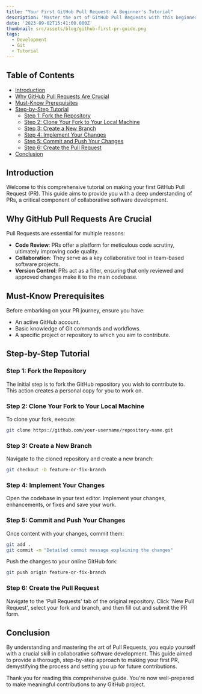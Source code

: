 ```yaml
---
title: "Your First GitHub Pull Request: A Beginner's Tutorial"
description: 'Master the art of GitHub Pull Requests with this beginner-friendly guide. Gain expert insights and step-by-step instructions for creating flawless PRs.'
date: '2023-09-02T15:41:00.000Z'
thumbnail: src/assets/blog/github-first-pr-guide.png
tags:
  - Development
  - Git
  - Tutorial
---
```


## Table of Contents

- [Introduction](#introduction)
- [Why GitHub Pull Requests Are Crucial](#why-github-pull-requests-are-crucial)
- [Must-Know Prerequisites](#must-know-prerequisites)
- [Step-by-Step Tutorial](#step-by-step-tutorial)
  - [Step 1: Fork the Repository](#step-1-fork-the-repository)
  - [Step 2: Clone Your Fork to Your Local Machine](#step-2-clone-your-fork-to-your-local-machine)
  - [Step 3: Create a New Branch](#step-3-create-a-new-branch)
  - [Step 4: Implement Your Changes](#step-4-implement-your-changes)
  - [Step 5: Commit and Push Your Changes](#step-5-commit-and-push-your-changes)
  - [Step 6: Create the Pull Request](#step-6-create-the-pull-request)
- [Conclusion](#conclusion)

## Introduction

Welcome to this comprehensive tutorial on making your first GitHub Pull Request (PR). This guide aims to provide you with a deep understanding of PRs, a critical component of collaborative software development.

## Why GitHub Pull Requests Are Crucial

Pull Requests are essential for multiple reasons:

- **Code Review**: PRs offer a platform for meticulous code scrutiny, ultimately improving code quality.
- **Collaboration**: They serve as a key collaborative tool in team-based software projects.
- **Version Control**: PRs act as a filter, ensuring that only reviewed and approved changes make it to the main codebase.

## Must-Know Prerequisites

Before embarking on your PR journey, ensure you have:

- An active GitHub account.
- Basic knowledge of Git commands and workflows.
- A specific project or repository to which you aim to contribute.

## Step-by-Step Tutorial

### Step 1: Fork the Repository

The initial step is to fork the GitHub repository you wish to contribute to. This action creates a personal copy for you to work on.

### Step 2: Clone Your Fork to Your Local Machine

To clone your fork, execute:

```bash
git clone https://github.com/your-username/repository-name.git
```

### Step 3: Create a New Branch

Navigate to the cloned repository and create a new branch:

```bash
git checkout -b feature-or-fix-branch
```

### Step 4: Implement Your Changes

Open the codebase in your text editor. Implement your changes, enhancements, or fixes and save your work.

### Step 5: Commit and Push Your Changes

Once content with your changes, commit them:

```bash
git add .
git commit -m "Detailed commit message explaining the changes"
```

Push the changes to your online GitHub fork:

```bash
git push origin feature-or-fix-branch
```

### Step 6: Create the Pull Request

Navigate to the 'Pull Requests' tab of the original repository. Click 'New Pull Request', select your fork and branch, and then fill out and submit the PR form.

## Conclusion

By understanding and mastering the art of Pull Requests, you equip yourself with a crucial skill in collaborative software development. This guide aimed to provide a thorough, step-by-step approach to making your first PR, demystifying the process and setting you up for future contributions.

Thank you for reading this comprehensive guide. You're now well-prepared to make meaningful contributions to any GitHub project.
